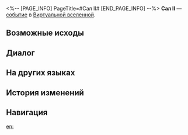 <%-- [PAGE_INFO]
PageTitle=#Сал II#
[END_PAGE_INFO] --%>
{{Дополнить}}
{{ВВ Событие Инфобокс
|id                 = 11901-1
|Название           = 
|Изображение        = Событие ВВ Близнецы.png
|Испытание_в_вв     = Неизвестно
|Испытание_в_рое    = Неизвестно
|Испытание_в_зиш    = Неизвестно
|Испытание_в_рв     = 
|Испытание_в_облнеп = Неизвестно
|Требования         = 
|Пред               = 
|След               = 
|Упоминания         = 
|Порядок            = 083
|Порядок_рв         = 
}}
'''Сал II''' — [[Виртуальная вселенная/События|событие]] в [[Виртуальная вселенная|Виртуальной вселенной]].

==Возможные исходы==
{{Возможные исходы
|Выбор_1 = Смешать две личности в одну
|Результат_1 = Переключиться на личность Лео и получить случайную диковину.
|Путь_1   = Небытие
|Режимы_1  = рой

|Выбор_2 = Выбрать Салео
|Результат_2 = Получить 1 диковину, при этом все персонажи потеряют НР, равное 20% от их текущего НР.

|Выбор_3 = Выпустить Лео
|Результат_3 = Перезагрузить личности Салео и Лео.
}}

==Диалог==
{{Диалог Начало}}
:{{tx}}
{{Диалог Конец}}

==На других языках==
{{На других языках
|en   = Sal (II)
|zhs  = 萨里（其二）
|zht  = 薩李（其二）
|ja   = サリ（その2）
|ko   = 살 (2)
|es   = Sal (II)
|fr   = Sal (II)
|ru   = Сал II
|th   = Sal (2)
|vi   = Sal (2)
|de   = Sal (Teil 2)
|id   = Sal (2)
|pt   = Sal (II)
}}

==История изменений==
{{История изменений|3.5}}

==Навигация==
{{События ВВ Навбокс}}

[[en:]]